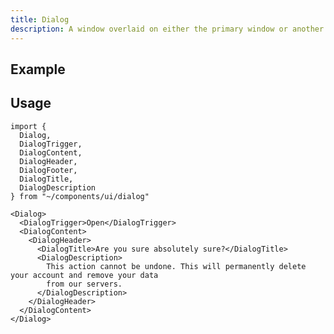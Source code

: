 ```yaml
---
title: Dialog
description: A window overlaid on either the primary window or another dialog window, rendering the content underneath inert.
---
```



## Example

<DialogDemo />

## Usage

```tsx
import {
  Dialog,
  DialogTrigger,
  DialogContent,
  DialogHeader,
  DialogFooter,
  DialogTitle,
  DialogDescription
} from "~/components/ui/dialog"
```

```tsx
<Dialog>
  <DialogTrigger>Open</DialogTrigger>
  <DialogContent>
    <DialogHeader>
      <DialogTitle>Are you sure absolutely sure?</DialogTitle>
      <DialogDescription>
        This action cannot be undone. This will permanently delete your account and remove your data
        from our servers.
      </DialogDescription>
    </DialogHeader>
  </DialogContent>
</Dialog>
```
